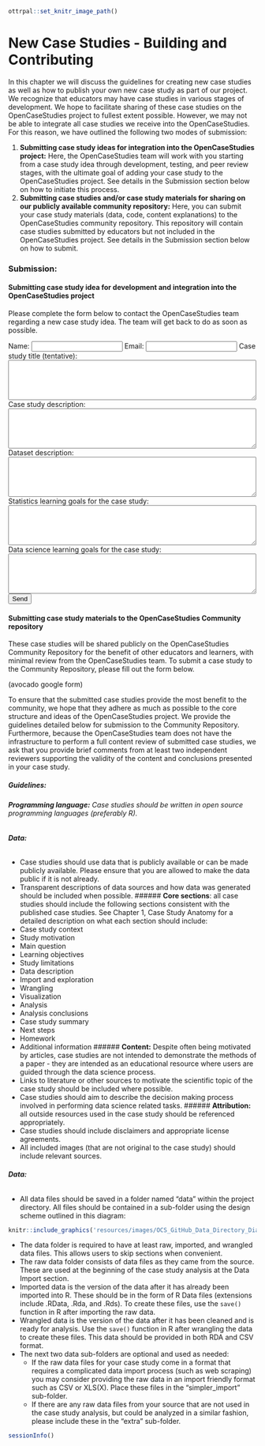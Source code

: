 
```r
ottrpal::set_knitr_image_path()
```

# New Case Studies - Building and Contributing 

In this chapter we will discuss the guidelines for creating new case studies as well as how to publish your own new case study as part of our project. We recognize that educators may have case studies in various stages of development. We hope to facilitate sharing of these case studies on the OpenCaseStudies project to fullest extent possible. However, we may not be able to integrate all case studies we receive into the OpenCaseStudies. For this reason, we have outlined the following two modes of submission: 

1) **Submitting case study ideas for integration into the OpenCaseStudies project:** Here, the OpenCaseStudies team will work with you starting from a case study idea through development, testing, and peer review stages, with the ultimate goal of adding your case study to the OpenCaseStudies project. See details in the Submission section below on how to initiate this process.    
2) **Submitting case studies and/or case study materials for sharing on our publicly available community repository:** Here, you can submit your case study materials (data, code, content explanations) to the OpenCaseStudies community repository. This repository will contain case studies submitted by educators but not included in the OpenCaseStudies project. See details in the Submission section below on how to submit. 

### Submission: 

#### **Submitting case study idea for development and integration into the OpenCaseStudies project**

Please complete the form below to contact the OpenCaseStudies team regarding a new case study idea. The team will get back to do as soon as possible. 

<form
  action="https://formspree.io/f/myybqzpz"
  method="POST"
>
  <label>
    Name:\n
    <input type="text" name="_replyto">
  </label>
  <label>
    Email:  \n
    <input type="text" name="_replyto">
  </label>
  <label>
    Case study title (tentative):\n
    <textarea rows = "5" cols = "60" name="message"></textarea>
  </label>
  <label>
    Case study description:\n
    <textarea rows = "5" cols = "60" name="message"></textarea>
  </label>
  <label>
    Dataset description:\n
    <textarea rows = "5" cols = "60" name="message"></textarea>
  </label>
  <label>
    Statistics learning goals for the case study:\n
    <textarea rows = "5" cols = "60" name="message"></textarea>
  </label>
  <label>
    Data science learning goals for the case study:\n
    <textarea rows = "5" cols = "60" name="message"></textarea>
  </label>
  <!-- your other form fields go here -->
  <button type="submit">Send</button>
</form>


#### **Submitting case study materials to the OpenCaseStudies Community repository**

These case studies will be shared publicly on the OpenCaseStudies Community Repository for the benefit of other educators and learners, with minimal review from the OpenCaseStudies team. To submit a case study to the Community Repository, please fill out the form below. 

(avocado google form)

To ensure that the submitted case studies provide the most benefit to the community, we hope that they adhere as much as possible to the core structure and ideas of the OpenCaseStudies project. We provide the guidelines detailed below for submission to the Community Repository. Furthermore, because the OpenCaseStudies team does not have the infrastructure to perform a full content review of submitted case studies, we ask that you provide brief comments from at least two independent reviewers supporting the validity of the content and conclusions presented in your case study. 

##### Guidelines:

###### **Programming language:** Case studies should be written in open source programming languages (preferably R). 
###### **Data:**
  - Case studies should use data that is publicly available or can be made publicly available. Please ensure that you are allowed to make the data public if it is not already. 
  - Transparent descriptions of data sources and how data was generated should be included when possible. 
###### **Core sections**: all case studies should include the following sections consistent with the published case studies. See Chapter 1, Case Study Anatomy for a detailed description on what each section should include:
  - Case study context 
  - Study motivation 
  - Main question 
  - Learning objectives 
  - Study limitations
  - Data description 
  - Import and exploration 
  - Wrangling 
  - Visualization 
  - Analysis
  - Analysis conclusions 
  - Case study summary 
  - Next steps 
  - Homework 
  - Additional information
###### **Content:** Despite often being motivated by articles, case studies are not intended to demonstrate the methods of a paper - they are intended as an educational resource where users are guided through the data science process. 
  - Links to literature or other sources to motivate the scientific topic of the case study should be included where possible.
  - Case studies should aim to describe the decision making process involved in performing data science related tasks.
###### **Attribution:** all outside resources used in the case study should be referenced appropriately. 
  - Case studies should include disclaimers and appropriate license agreements.
  - All included images (that are not original to the case study) should include relevant sources.

###### **Data:**
  - All data files should be saved in a folder named "data" within the project directory. All files should be contained in a sub-folder using the design scheme outlined in this diagram:
  ```r
  knitr::include_graphics('resources/images/OCS_GitHub_Data_Directory_Diagram_Final.png', dpi = NA)
  ```
  - The data folder is required to have at least raw, imported, and wrangled data files. This allows users to skip sections when convenient. 
  - The raw data folder consists of data files as they came from the source. These are used at the beginning of the case study analysis at the Data Import section. 
  - Imported data is the version of the data after it has already been imported into R. These should be in the form of R Data files (extensions include .RData, .Rda, and .Rds). To create these files, use the `save()` function in R after importing the raw data. 
  - Wrangled data is the version of the data after it has been cleaned and is ready for analysis. Use the `save()` function in R after wrangling the data to create these files. This data should be provided in both RDA and CSV format. 
  - The next two data sub-folders are optional and used as needed: 
    - If the raw data files for your case study come in a format that requires a complicated data import process (such as web scraping) you may consider providing the raw data in an import friendly format such as CSV or XLS(X). Place these files in the "simpler_import" sub-folder.
    - If there are any raw data files from your source that are not used in the case study analysis, but could be analyzed in a similar fashion, please include these in the "extra" sub-folder. 





```r
sessionInfo()
```
